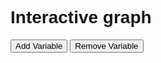 # Interactive graph

<style>
  * {
    font-family: sans-serif;
  }
</style> 

<div id="plot">
</div>

<button type="button" onclick="add()">Add Variable</button>
<button type="button" onclick="remove()">Remove Variable</button>

<script src="https://cdn.jsdelivr.net/npm/d3@7"></script>
<script src="scripts/myscript.js"></script>

